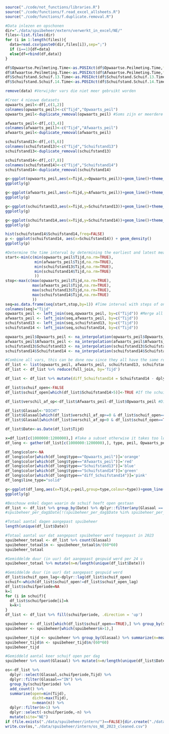 ```r
source("./code/not_functions/libraries.R")
source("./code/functions/f.read_excel_allsheets.R")
source("./code/functions/f.duplicate.removal.R")
```

```r
#Data inlezen en opschonen
dir="./data/spuibeheer/extern/verwerkt_in_excel/NE/"
files<-list.files(dir)
for (i in 1:length(files)){
  data=read.csv(paste0(dir,files[i]),sep=";")
  if (i==1){df=data}
  else{df=rbind(df,data)}
}

df$Opwaartse.Peilmeting.Time<-as.POSIXct(df$Opwaartse.Peilmeting.Time,format="%d/%m/%Y %H:%M:%S")
df$Afwaartse.Peilmeting.Time<-as.POSIXct(df$Afwaartse.Peilmeting.Time,format="%d/%m/%Y %H:%M:%S")
df$Schuifstand.Schuif.13.Time<-as.POSIXct(df$Schuifstand.Schuif.13.Time,format="%d/%m/%Y %H:%M:%S")
df$Schuifstand.Schuif.14.Time<-as.POSIXct(df$Schuifstand.Schuif.14.Time,format="%d/%m/%Y %H:%M:%S")

remove(data) #Verwijder vars die niet meer gebruikt worden
```

```r
#Creer 4 nieuwe datasets
opwaarts_peil<-df[,c(1,2)]
colnames(opwaarts_peil)<-c("Tijd","Opwaarts_peil")
opwaarts_peil<-duplicate_removal(opwaarts_peil) #Soms zijn er meerdere metingen op een bepaald moment. Weerhoud enkel de eerst meting

afwaarts_peil<-df[,c(3,4)]
colnames(afwaarts_peil)<-c("Tijd","Afwaarts_peil")
afwaarts_peil<-duplicate_removal(afwaarts_peil)

schuifstand13<-df[,c(5,6)]
colnames(schuifstand13)<-c("Tijd","Schuifstand13")
schuifstand13<-duplicate_removal(schuifstand13)

schuifstand14<-df[,c(7,8)]
colnames(schuifstand14)<-c("Tijd","Schuifstand14")
schuifstand14<-duplicate_removal(schuifstand14)
```

```r
g<-ggplot(opwaarts_peil,aes(x=Tijd,y=Opwaarts_peil))+geom_line()+theme_minimal()
ggplotly(g)
```

```r
g<-ggplot(afwaarts_peil,aes(x=Tijd,y=Afwaarts_peil))+geom_line()+theme_minimal()
ggplotly(g)
```

```r
g<-ggplot(schuifstand13,aes(x=Tijd,y=Schuifstand13))+geom_line()+theme_minimal()
ggplotly(g)
```

```r
g<-ggplot(schuifstand14,aes(x=Tijd,y=Schuifstand14))+geom_line()+theme_minimal()
ggplotly(g)
```

```r
hist(schuifstand14$Schuifstand14,freq=FALSE)
p <- ggplot(schuifstand14, aes(x=Schuifstand14)) + geom_density()
ggplotly(p)
```

```r
#Determine the time interval by determining the earliest and latest measurement
start<-min(c(min(opwaarts_peil$Tijd,na.rm=TRUE),
             min(afwaarts_peil$Tijd,na.rm=TRUE),
             min(schuifstand13$Tijd,na.rm=TRUE),
             min(schuifstand14$Tijd,na.rm=TRUE)
             ))
stop<-max(c(max(opwaarts_peil$Tijd,na.rm=TRUE),
            max(afwaarts_peil$Tijd,na.rm=TRUE),
            max(schuifstand13$Tijd,na.rm=TRUE),
            max(schuifstand14$Tijd,na.rm=TRUE)
            ))
seq=as.data.frame(seq(start,stop,by=1)) #Time interval with steps of one second
colnames(seq)="Tijd"
opwaarts_peil <- left_join(seq,opwaarts_peil, by=c("Tijd")) #Merge all data with this time interval
afwaarts_peil <- left_join(seq,afwaarts_peil, by=c("Tijd"))
schuifstand13 <- left_join(seq,schuifstand13, by=c("Tijd"))
schuifstand14 <- left_join(seq,schuifstand14, by=c("Tijd"))

opwaarts_peil$Opwaarts_peil <- na_interpolation(opwaarts_peil$Opwaarts_peil, option ="linear") #interpolate the missing values linearly 
afwaarts_peil$Afwaarts_peil <- na_interpolation(afwaarts_peil$Afwaarts_peil, option ="linear")
schuifstand13$Schuifstand13 <- na_interpolation(schuifstand13$Schuifstand13, option ="linear")
schuifstand14$Schuifstand14 <- na_interpolation(schuifstand14$Schuifstand14, option ="linear")

```

```r
#Combine all vars, this can be done now since they all have the same rows and temporal resolutions
df_list <- list(opwaarts_peil, afwaarts_peil, schuifstand13, schuifstand14)      
df_list <- df_list %>% reduce(full_join, by='Tijd')

df_list <- df_list %>% mutate(diff_Schuifstand14 = Schuifstand14 - dplyr::lag(Schuifstand14,n=1)) #Derivative of the schuifstand to determine when there is a sudden change

df_list$schuif_open<-FALSE
df_list$schuif_open[which(df_list$Schuifstand14>5)]<-TRUE #If the schuifstand is more than 5 cm (absolute value so regardless of direction), the schuif is considered open 

df_list$verschil_af_op<-df_list$Afwaarts_peil-df_list$Opwaarts_peil #Difference between upstream and downstream water level

df_list$Glasaal<-"DICHT"
df_list$Glasaal[which(df_list$verschil_af_op>=0 & df_list$schuif_open==TRUE)]<-"IN" #When the schuif is open and waterlevel downstream is higher than upstream, upstream-moving glass eel are moving in
df_list$Glasaal[which(df_list$verschil_af_op<0 & df_list$schuif_open==TRUE)]<-"UIT" #When the schuif is open and waterlevel downstream is lower than upstream, upstream-moving glass eel are blown out

df_list$Date<-as.Date(df_list$Tijd)
```

```r
x=df_list[c(1000000:1200000),] #Take a subset otherwise it takes too long to run
df_long <- gather(df_list[c(1000000:1200000),], type, peil, Opwaarts_peil:diff_Schuifstand14, factor_key=TRUE) #Change it to a long format to distinguish between vars

df_long$color<-NA
df_long$color[which(df_long$type=="Opwaarts_peil")]='orange'
df_long$color[which(df_long$type=="Afwaarts_peil")]='red'
df_long$color[which(df_long$type=="Schuifstand13")]='blue'
df_long$color[which(df_long$type=="Schuifstand14")]='green'
df_long$color[which(df_long$type=="diff_Schuifstand14")]='pink'
df_long$line_type="solid"

g<-ggplot(df_long,aes(x=Tijd,y=peil,group=type,colour=type))+geom_line()+theme_minimal()
ggplotly(g)
```

```r
#Beschouw enkel dagen waarin de schuif heeft open gestaan
df_list <- df_list %>% group_by(Date) %>% dplyr::filter(any(Glasaal == "IN" | Glasaal == "UIT")) %>% ungroup()
#spuibeheer_per_dag$Date[!(spuibeheer_per_dag$Date %in% spuibeheer_per_dag_new$Date)]
```

```r
#Totaal aantal dagen aangepast spuibeheer
length(unique(df_list$Date))
```

```r
#Totaal aantal uur dat aangepast spuibeheer werd toegepast in 2023
spuibeheer_totaal <- df_list %>% count(Glasaal)
spuibeheer_totaal$n <- spuibeheer_totaal$n/(60*60)
spuibeheer_totaal
```


```r
#Gemiddelde duur (in uur) dat aangepast gespuid werd per 24 u
spuibeheer_totaal %>% mutate(n=n/length(unique(df_list$Date)))
```

```r
#Gemiddelde duur (in uur) dat aangepast gespuid werd
df_list$schuif_open_lag<-dplyr::lag(df_list$schuif_open)
schuif<-which(df_list$schuif_open!=df_list$schuif_open_lag)
df_list$schuifperiode=NA
k=1
for (i in schuif){
  df_list$schuifperiode[i]=k
  k=k+1
}
df_list <- df_list %>% fill(schuifperiode, .direction = 'up')

spuibeheer <- df_list[which(df_list$schuif_open==TRUE),] %>% group_by(schuifperiode) %>% count(Glasaal) %>% ungroup() 
spuibeheer <- spuibeheer[which(spuibeheer$n>1),]

spuibeheer_tijd <- spuibeheer %>% group_by(Glasaal) %>% summarize(n=mean(n))
spuibeheer_tijd$n <- spuibeheer_tijd$n/(60*60)
spuibeheer_tijd
```

```r
#Gemiddeld aantal keer schuif open per dag
spuibeheer %>% count(Glasaal) %>% mutate(n=n/length(unique(df_list$Date)))
```

```r
os<-df_list %>%
  dplyr::select(Glasaal,schuifperiode,Tijd) %>%
  dplyr::filter(Glasaal=="IN") %>%
  group_by(schuifperiode) %>%
  add_count() %>%
  summarise(open=min(Tijd),
            dicht=max(Tijd),
            n=mean(n)) %>%
  dplyr::filter(n>1) %>%
  dplyr::select(-schuifperiode,-n) %>%
  mutate(site="NE")
if (file.exists("./data/spuibeheer/intern/")==FALSE){dir.create("./data/spuibeheer/intern/")}
write.csv(os,"./data/spuibeheer/intern/os_NE_2023_cleaned.csv")
```


